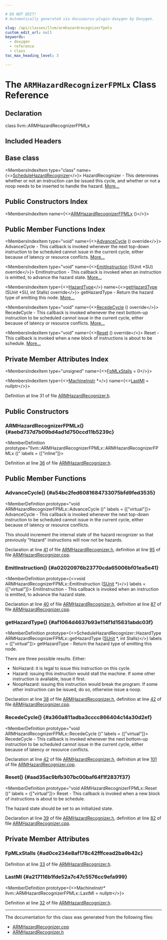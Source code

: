 ```yaml
---

# DO NOT EDIT!
# Automatically generated via docusaurus-plugin-doxygen by Doxygen.

slug: /api/classes/llvm/armhazardrecognizerfpmlx
custom_edit_url: null
keywords:
  - doxygen
  - reference
  - class
toc_max_heading_level: 3

---
```





# The `ARMHazardRecognizerFPMLx` Class Reference

<DoxygenPage pluginConfig={pluginConfig}>



## Declaration

<CodeBlock>class llvm::ARMHazardRecognizerFPMLx</CodeBlock>

## Included Headers

<IncludesList>
<IncludesListItem
  filePath="Target/ARM/ARMHazardRecognizer.h"
  permalink="/docs/api/files/lib/lib/target/lib/target/arm/armhazardrecognizer-h"
  isLocal="true" />
</IncludesList>

## Base class

<MembersIndex>

<MembersIndexItem
  type="class"
  name={<><a href="/docs/api/classes/llvm/schedulehazardrecognizer">ScheduleHazardRecognizer</a></>}>
HazardRecognizer - This determines whether or not an instruction can be issued this cycle, and whether or not a noop needs to be inserted to handle the hazard. <a href="/docs/api/classes/llvm/schedulehazardrecognizer/#details">More...</a>
</MembersIndexItem>

</MembersIndex>

## Public Constructors Index

<MembersIndex>

<MembersIndexItem
  name={<><a href="#aebd737d7b09bd4ad1d750ccd11b5239c">ARMHazardRecognizerFPMLx</a> ()</>}>
</MembersIndexItem>

</MembersIndex>

## Public Member Functions Index

<MembersIndex>

<MembersIndexItem
  type="void"
  name={<><a href="#a54bc2fed6081684733075bfd9fed3535">AdvanceCycle</a> () override</>}>
AdvanceCycle - This callback is invoked whenever the next top-down instruction to be scheduled cannot issue in the current cycle, either because of latency or resource conflicts. <a href="#a54bc2fed6081684733075bfd9fed3535">More...</a>
</MembersIndexItem>

<MembersIndexItem
  type="void"
  name={<><a href="#a02020976b23770cda65006bf01ea5e41">EmitInstruction</a> (SUnit &#42;SU) override</>}>
EmitInstruction - This callback is invoked when an instruction is emitted, to advance the hazard state. <a href="#a02020976b23770cda65006bf01ea5e41">More...</a>
</MembersIndexItem>

<MembersIndexItem
  type={<><a href="/docs/api/classes/llvm/schedulehazardrecognizer/#a9bec0e329b12bbc503d08db497d43267">HazardType</a></>}
  name={<><a href="#af1064d4637b93e114f1d15631abdc03f">getHazardType</a> (SUnit &#42;SU, int Stalls) override</>}>
getHazardType - Return the hazard type of emitting this node. <a href="#af1064d4637b93e114f1d15631abdc03f">More...</a>
</MembersIndexItem>

<MembersIndexItem
  type="void"
  name={<><a href="#a360a811adba3cccc866404c14a30d2ef">RecedeCycle</a> () override</>}>
RecedeCycle - This callback is invoked whenever the next bottom-up instruction to be scheduled cannot issue in the current cycle, either because of latency or resource conflicts. <a href="#a360a811adba3cccc866404c14a30d2ef">More...</a>
</MembersIndexItem>

<MembersIndexItem
  type="void"
  name={<><a href="#aad35ac9bfb307bc00baf64f1f2837f37">Reset</a> () override</>}>
Reset - This callback is invoked when a new block of instructions is about to be schedule. <a href="#aad35ac9bfb307bc00baf64f1f2837f37">More...</a>
</MembersIndexItem>

</MembersIndex>

## Private Member Attributes Index

<MembersIndex>

<MembersIndexItem
  type="unsigned"
  name={<><a href="#ad0ce234e8af178c42fffcead2ba9b42c">FpMLxStalls</a> = 0</>}>
</MembersIndexItem>

<MembersIndexItem
  type={<><a href="/docs/api/classes/llvm/machineinstr">MachineInstr</a> &#42;</>}
  name={<><a href="#a217116b1fde52a7c47c5576cc9efa999">LastMI</a> = nullptr</>}>
</MembersIndexItem>

</MembersIndex>


Definition at line 31 of file <a href="/docs/api/files/lib/lib/target/lib/target/arm/armhazardrecognizer-h">ARMHazardRecognizer.h</a>.

<SectionDefinition>

## Public Constructors

### ARMHazardRecognizerFPMLx() {#aebd737d7b09bd4ad1d750ccd11b5239c}

<MemberDefinition
  prototype="llvm::ARMHazardRecognizerFPMLx::ARMHazardRecognizerFPMLx ()"
  labels = {["inline"]}>

Definition at line <a href="/docs/api/files/lib/lib/target/lib/target/arm/armhazardrecognizer-h/#l00036">36</a> of file <a href="/docs/api/files/lib/lib/target/lib/target/arm/armhazardrecognizer-h">ARMHazardRecognizer.h</a>.
</MemberDefinition>

</SectionDefinition>

<SectionDefinition>

## Public Member Functions

### AdvanceCycle() {#a54bc2fed6081684733075bfd9fed3535}

<MemberDefinition
  prototype="void ARMHazardRecognizerFPMLx::AdvanceCycle ()"
  labels = {["virtual"]}>
AdvanceCycle - This callback is invoked whenever the next top-down instruction to be scheduled cannot issue in the current cycle, either because of latency or resource conflicts.

This should increment the internal state of the hazard recognizer so that previously &quot;Hazard&quot; instructions will now not be hazards.

Declaration at line <a href="/docs/api/files/lib/lib/target/lib/target/arm/armhazardrecognizer-h/#l00041">41</a> of file <a href="/docs/api/files/lib/lib/target/lib/target/arm/armhazardrecognizer-h">ARMHazardRecognizer.h</a>, definition at line <a href="/docs/api/files/lib/lib/target/lib/target/arm/armhazardrecognizer-cpp/#l00095">95</a> of file <a href="/docs/api/files/lib/lib/target/lib/target/arm/armhazardrecognizer-cpp">ARMHazardRecognizer.cpp</a>.
</MemberDefinition>

### EmitInstruction() {#a02020976b23770cda65006bf01ea5e41}

<MemberDefinition
  prototype={<>void ARMHazardRecognizerFPMLx::EmitInstruction (<a href="/docs/api/classes/llvm/sunit">SUnit</a> &#42;)</>}
  labels = {["virtual"]}>
EmitInstruction - This callback is invoked when an instruction is emitted, to advance the hazard state.

Declaration at line <a href="/docs/api/files/lib/lib/target/lib/target/arm/armhazardrecognizer-h/#l00040">40</a> of file <a href="/docs/api/files/lib/lib/target/lib/target/arm/armhazardrecognizer-h">ARMHazardRecognizer.h</a>, definition at line <a href="/docs/api/files/lib/lib/target/lib/target/arm/armhazardrecognizer-cpp/#l00087">87</a> of file <a href="/docs/api/files/lib/lib/target/lib/target/arm/armhazardrecognizer-cpp">ARMHazardRecognizer.cpp</a>.
</MemberDefinition>

### getHazardType() {#af1064d4637b93e114f1d15631abdc03f}

<MemberDefinition
  prototype={<>ScheduleHazardRecognizer::HazardType ARMHazardRecognizerFPMLx::getHazardType (<a href="/docs/api/classes/llvm/sunit">SUnit</a> &#42;, int Stalls)</>}
  labels = {["virtual"]}>
getHazardType - Return the hazard type of emitting this node.

There are three possible results. Either:
<ul>
<li>NoHazard: it is legal to issue this instruction on this cycle.</li>
<li>Hazard: issuing this instruction would stall the machine. If some other instruction is available, issue it first.</li>
<li>NoopHazard: issuing this instruction would break the program. If some other instruction can be issued, do so, otherwise issue a noop.</li>
</ul>

Declaration at line <a href="/docs/api/files/lib/lib/target/lib/target/arm/armhazardrecognizer-h/#l00038">38</a> of file <a href="/docs/api/files/lib/lib/target/lib/target/arm/armhazardrecognizer-h">ARMHazardRecognizer.h</a>, definition at line <a href="/docs/api/files/lib/lib/target/lib/target/arm/armhazardrecognizer-cpp/#l00042">42</a> of file <a href="/docs/api/files/lib/lib/target/lib/target/arm/armhazardrecognizer-cpp">ARMHazardRecognizer.cpp</a>.
</MemberDefinition>

### RecedeCycle() {#a360a811adba3cccc866404c14a30d2ef}

<MemberDefinition
  prototype="void ARMHazardRecognizerFPMLx::RecedeCycle ()"
  labels = {["virtual"]}>
RecedeCycle - This callback is invoked whenever the next bottom-up instruction to be scheduled cannot issue in the current cycle, either because of latency or resource conflicts.

Declaration at line <a href="/docs/api/files/lib/lib/target/lib/target/arm/armhazardrecognizer-h/#l00042">42</a> of file <a href="/docs/api/files/lib/lib/target/lib/target/arm/armhazardrecognizer-h">ARMHazardRecognizer.h</a>, definition at line <a href="/docs/api/files/lib/lib/target/lib/target/arm/armhazardrecognizer-cpp/#l00101">101</a> of file <a href="/docs/api/files/lib/lib/target/lib/target/arm/armhazardrecognizer-cpp">ARMHazardRecognizer.cpp</a>.
</MemberDefinition>

### Reset() {#aad35ac9bfb307bc00baf64f1f2837f37}

<MemberDefinition
  prototype="void ARMHazardRecognizerFPMLx::Reset ()"
  labels = {["virtual"]}>
Reset - This callback is invoked when a new block of instructions is about to be schedule.

The hazard state should be set to an initialized state.

Declaration at line <a href="/docs/api/files/lib/lib/target/lib/target/arm/armhazardrecognizer-h/#l00039">39</a> of file <a href="/docs/api/files/lib/lib/target/lib/target/arm/armhazardrecognizer-h">ARMHazardRecognizer.h</a>, definition at line <a href="/docs/api/files/lib/lib/target/lib/target/arm/armhazardrecognizer-cpp/#l00082">82</a> of file <a href="/docs/api/files/lib/lib/target/lib/target/arm/armhazardrecognizer-cpp">ARMHazardRecognizer.cpp</a>.
</MemberDefinition>

</SectionDefinition>

<SectionDefinition>

## Private Member Attributes

### FpMLxStalls {#ad0ce234e8af178c42fffcead2ba9b42c}

<MemberDefinition
  prototype="unsigned llvm::ARMHazardRecognizerFPMLx::FpMLxStalls = 0">

Definition at line <a href="/docs/api/files/lib/lib/target/lib/target/arm/armhazardrecognizer-h/#l00033">33</a> of file <a href="/docs/api/files/lib/lib/target/lib/target/arm/armhazardrecognizer-h">ARMHazardRecognizer.h</a>.
</MemberDefinition>

### LastMI {#a217116b1fde52a7c47c5576cc9efa999}

<MemberDefinition
  prototype={<>MachineInstr&#42; llvm::ARMHazardRecognizerFPMLx::LastMI = nullptr</>}>

Definition at line <a href="/docs/api/files/lib/lib/target/lib/target/arm/armhazardrecognizer-h/#l00032">32</a> of file <a href="/docs/api/files/lib/lib/target/lib/target/arm/armhazardrecognizer-h">ARMHazardRecognizer.h</a>.
</MemberDefinition>

</SectionDefinition>

<hr/>

The documentation for this class was generated from the following files:

<ul>
<li><a href="/docs/api/files/lib/lib/target/lib/target/arm/armhazardrecognizer-cpp">ARMHazardRecognizer.cpp</a></li>
<li><a href="/docs/api/files/lib/lib/target/lib/target/arm/armhazardrecognizer-h">ARMHazardRecognizer.h</a></li>
</ul>

</DoxygenPage>
